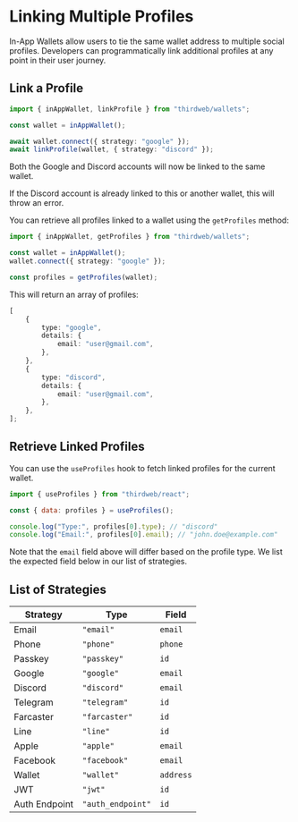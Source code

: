 # Linking Multiple Profiles

In-App Wallets allow users to tie the same wallet address to multiple social profiles. Developers can programmatically link additional profiles at any point in their user journey.

## Link a Profile

```ts
import { inAppWallet, linkProfile } from "thirdweb/wallets";

const wallet = inAppWallet();

await wallet.connect({ strategy: "google" });
await linkProfile(wallet, { strategy: "discord" });
```

Both the Google and Discord accounts will now be linked to the same wallet.

If the Discord account is already linked to this or another wallet, this will throw an error.

You can retrieve all profiles linked to a wallet using the `getProfiles` method:

```ts
import { inAppWallet, getProfiles } from "thirdweb/wallets";

const wallet = inAppWallet();
wallet.connect({ strategy: "google" });

const profiles = getProfiles(wallet);
```

This will return an array of profiles:

```ts
[
	{
		type: "google",
		details: {
			email: "user@gmail.com",
		},
	},
	{
		type: "discord",
		details: {
			email: "user@gmail.com",
		},
	},
];
```

## Retrieve Linked Profiles

You can use the `useProfiles` hook to fetch linked profiles for the current wallet.

```jsx
import { useProfiles } from "thirdweb/react";

const { data: profiles } = useProfiles();

console.log("Type:", profiles[0].type); // "discord"
console.log("Email:", profiles[0].email); // "john.doe@example.com"
```

Note that the `email` field above will differ based on the profile type. We list the expected field below in our list of strategies.

## List of Strategies

| Strategy      | Type              | Field     |
| ------------- | ----------------- | --------- |
| Email         | `"email"`         | `email`   |
| Phone         | `"phone"`         | `phone`   |
| Passkey       | `"passkey"`       | `id`      |
| Google        | `"google"`        | `email`   |
| Discord       | `"discord"`       | `email`   |
| Telegram      | `"telegram"`      | `id`      |
| Farcaster     | `"farcaster"`     | `id`      |
| Line          | `"line"`          | `id`      |
| Apple         | `"apple"`         | `email`   |
| Facebook      | `"facebook"`      | `email`   |
| Wallet        | `"wallet"`        | `address` |
| JWT           | `"jwt"`           | `id`      |
| Auth Endpoint | `"auth_endpoint"` | `id`      |
